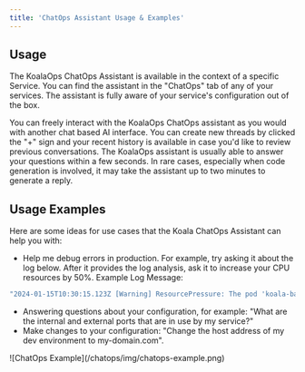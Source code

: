 ```yaml
---
title: 'ChatOps Assistant Usage & Examples'
---
```


## Usage
The KoalaOps ChatOps Assistant is available in the context of a specific Service.
You can find the assistant in the "ChatOps" tab of any of your services. 
The assistant is fully aware of your service's configuration out of the box.  

You can freely interact with the KoalaOps ChatOps assistant as you would with another chat based AI interface. You can create new threads by clicked the "+" sign and your recent history is available in case you'd like to review previous conversations. 
The KoalaOps assistant is usually able to answer your questions within a few seconds. In rare cases, especially when code generation is involved, it may take the assistant up to two minutes to generate a reply.

## Usage Examples

Here are some ideas for use cases that the Koala ChatOps Assistant can help you with:

- Help me debug errors in production. For example, try asking it about the log below. After it provides the log analysis, ask it to increase your CPU resources by 50%. Example Log Message: 

``` bash
"2024-01-15T10:30:15.123Z [Warning] ResourcePressure: The pod 'koala-backed-pod-1' is experiencing high CPU utilization and there is insufficient CPU capacity available in the cluster."
```

- Answering questions about your configuration, for example: "What are the internal and external ports that are in use by my service?"
- Make changes to your configuration: "Change the host address of my dev environment to my-domain.com".

<Frame>
![ChatOps Example](/chatops/img/chatops-example.png) 
</Frame>
